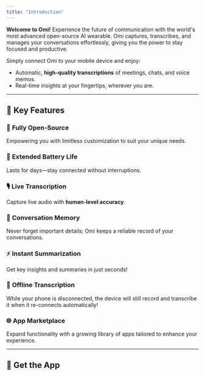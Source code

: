 ```yaml
---
title: "Introduction"
---
```


**Welcome to Omi\!** Experience the future of communication with the world's most advanced open-source AI wearable. Omi captures, transcribes, and manages your conversations effortlessly, giving you the power to stay focused and productive.

Simply connect Omi to your mobile device and enjoy:

- Automatic, **high-quality transcriptions** of meetings, chats, and voice memos.
- Real-time insights at your fingertips, wherever you are.

---

## 🌟 Key Features[​](#-key-features)

### 🚀 **Fully Open-Source**[​](#-fully-open-source)

Empowering you with limitless customization to suit your unique needs.

### 🔋 **Extended Battery Life**[​](#-extended-battery-life)

Lasts for days—stay connected without interruptions.

### 🎙️ **Live Transcription**[​](#️-live-transcription)

Capture live audio with **human-level accuracy**.

### 🧠 **Conversation Memory**[​](#-conversation-memory)

Never forget important details; Omi keeps a reliable record of your conversations.

### ⚡ **Instant Summarization**[​](#-instant-summarization)

Get key insights and summaries in just seconds\!

### 📡 **Offline Transcription**[​](#-offline-transcription)

While your phone is disconnected, the device will still record and transcribe it when it re-connects automatically\!

### 🌐 **App Marketplace**[​](#-app-marketplace)

Expand functionality with a growing library of apps tailored to enhance your experience.

---

## 📲 Get the App[​](#-get-the-app)
